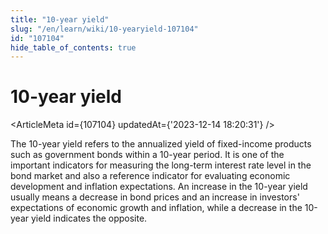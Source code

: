 ```yaml
---
title: "10-year yield"
slug: "/en/learn/wiki/10-yearyield-107104"
id: "107104"
hide_table_of_contents: true
---
```



# 10-year yield

<ArticleMeta id={107104} updatedAt={'2023-12-14 18:20:31'} />
<div className='border-solid border-b border-t-0 my-4 border-[var(--ifm-color-gray-300)]' />

The 10-year yield refers to the annualized yield of fixed-income products such as government bonds within a 10-year period. It is one of the important indicators for measuring the long-term interest rate level in the bond market and also a reference indicator for evaluating economic development and inflation expectations. An increase in the 10-year yield usually means a decrease in bond prices and an increase in investors' expectations of economic growth and inflation, while a decrease in the 10-year yield indicates the opposite.
